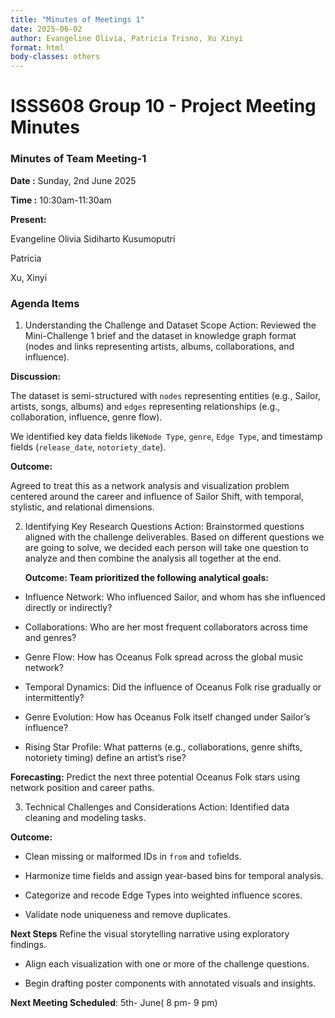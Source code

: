 ```yaml
---
title: "Minutes of Meetings 1"
date: 2025-06-02
author: Evangeline Olivia, Patricia Trisno, Xu Xinyi
format: html
body-classes: others
---
```


# ISSS608 Group 10 - Project Meeting Minutes

### Minutes of Team Meeting-1

**Date :** Sunday, 2nd June 2025

**Time :** 10:30am-11:30am

**Present:**

Evangeline Olivia Sidiharto Kusumoputri

Patricia

Xu, Xinyi

### Agenda Items

1.  Understanding the Challenge and Dataset Scope Action: Reviewed the Mini-Challenge 1 brief and the dataset in knowledge graph format (nodes and links representing artists, albums, collaborations, and influence).

**Discussion:**

The dataset is semi-structured with `nodes` representing entities (e.g., Sailor, artists, songs, albums) and `edges` representing relationships (e.g., collaboration, influence, genre flow).

We identified key data fields like`Node Type`, `genre`, `Edge Type`, and timestamp fields (`release_date`, `notoriety_date`).

**Outcome:**

Agreed to treat this as a network analysis and visualization problem centered around the career and influence of Sailor Shift, with temporal, stylistic, and relational dimensions.

2.  Identifying Key Research Questions Action: Brainstormed questions aligned with the challenge deliverables. Based on different questions we are going to solve, we decided each person will take one question to analyze and then combine the analysis all together at the end.

    **Outcome: Team prioritized the following analytical goals:**

-   Influence Network: Who influenced Sailor, and whom has she influenced directly or indirectly?

-   Collaborations: Who are her most frequent collaborators across time and genres?

-   Genre Flow: How has Oceanus Folk spread across the global music network?

-   Temporal Dynamics: Did the influence of Oceanus Folk rise gradually or intermittently?

-   Genre Evolution: How has Oceanus Folk itself changed under Sailor’s influence?

-   Rising Star Profile: What patterns (e.g., collaborations, genre shifts, notoriety timing) define an artist’s rise?

**Forecasting:** Predict the next three potential Oceanus Folk stars using network position and career paths.

3.  Technical Challenges and Considerations Action: Identified data cleaning and modeling tasks.

**Outcome:**

-   Clean missing or malformed IDs in `from` and `to`fields.

-   Harmonize time fields and assign year-based bins for temporal analysis.

-   Categorize and recode Edge Types into weighted influence scores.

-   Validate node uniqueness and remove duplicates.

**Next Steps** Refine the visual storytelling narrative using exploratory findings.

-   Align each visualization with one or more of the challenge questions.

-   Begin drafting poster components with annotated visuals and insights.

**Next Meeting Scheduled**: 5th- June( 8 pm- 9 pm)
